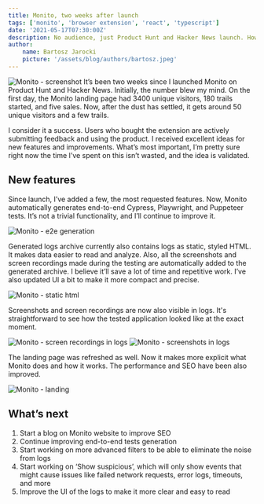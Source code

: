 ```yaml
---
title: Monito, two weeks after launch
tags: ['monito', 'browser extension', 'react', 'typescript']
date: '2021-05-17T07:30:00Z'
description: No audience, just Product Hunt and Hacker News launch. How did it go?
author:
    name: Bartosz Jarocki
    picture: '/assets/blog/authors/bartosz.jpeg'
---
```


![Monito - screenshot](https://s3.eu-north-1.amazonaws.com/jarocki.me/blog/open-graph.png "Monito")
It’s been two weeks since I launched Monito on Product Hunt and Hacker News. Initially, the number blew my mind. On the first day, the Monito landing page had 3400 unique visitors, 180 trails started, and five sales. Now, after the dust has settled, it gets around 50 unique visitors and a few trails.

I consider it a success. Users who bought the extension are actively submitting feedback and using the product. I received excellent ideas for new features and improvements. What’s most important, I’m pretty sure right now the time I’ve spent on this isn’t wasted, and the idea is validated.

## New features
Since launch, I’ve added a few, the most requested features. Now, Monito automatically generates end-to-end Cypress, Playwright, and Puppeteer tests. It’s not a trivial functionality, and I’ll continue to improve it.

![Monito - e2e generation](https://s3.eu-north-1.amazonaws.com/jarocki.me/blog/monito-e2e.gif "Monito")

Generated logs archive currently also contains logs as static, styled HTML. It makes data easier to read and analyze. Also, all the screenshots and screen recordings made during the testing are automatically added to the generated archive. I believe it’ll save a lot of time and repetitive work. I’ve also updated UI a bit to make it more compact and precise.

![Monito - static html](https://s3.eu-north-1.amazonaws.com/jarocki.me/blog/static-html.png "Monito")

Screenshots and screen recordings are now also visible in logs. It's straightforward to see how the tested application looked like at the exact moment.

![Monito - screen recordings in logs](https://s3.eu-north-1.amazonaws.com/jarocki.me/blog/screen-recording-logs.png "Monito")
![Monito - screenshots in logs](https://s3.eu-north-1.amazonaws.com/jarocki.me/blog/screenshot-logs.png "Monito")

The landing page was refreshed as well. Now it makes more explicit what Monito does and how it works. The performance and SEO have been also improved.

![Monito - landing](https://s3.eu-north-1.amazonaws.com/jarocki.me/blog/monito-landing.png "Monito")

## What’s next

1. Start a blog on Monito website to improve SEO
2. Continue improving end-to-end tests generation
3. Start working on more advanced filters to be able to eliminate the noise from logs
4. Start working on ‘Show suspicious’, which will only show events that might cause issues like failed network requests, error logs, timeouts, and more
5. Improve the UI of the logs to make it more clear and easy to read

